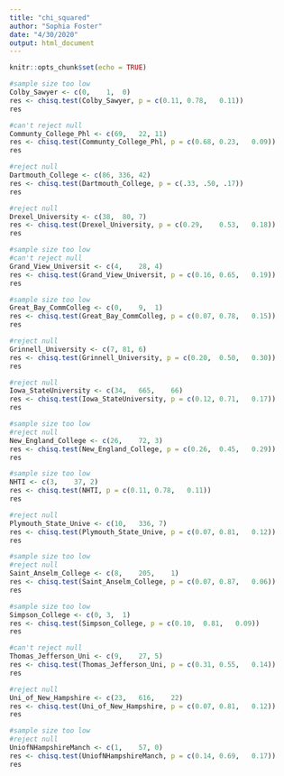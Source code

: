 ```yaml
---
title: "chi_squared"
author: "Sophia Foster"
date: "4/30/2020"
output: html_document
---
```


```r
knitr::opts_chunk$set(echo = TRUE)
```

```r
#sample size too low
Colby_Sawyer <- c(0,	1,	0)
res <- chisq.test(Colby_Sawyer, p = c(0.11,	0.78,	0.11))
res
```

```r
#can't reject null
Communty_College_Phl <- c(69,	22,	11)
res <- chisq.test(Communty_College_Phl, p = c(0.68,	0.23,	0.09))
res
```

```r
#reject null
Dartmouth_College <- c(86, 336, 42)
res <- chisq.test(Dartmouth_College, p = c(.33, .50, .17))
res
```

```r
#reject null
Drexel_University <- c(38,	80,	7)
res <- chisq.test(Drexel_University, p = c(0.29,	0.53,	0.18))
res
```

```r
#sample size too low
#can't reject null
Grand_View_Universit <- c(4,	28,	4)
res <- chisq.test(Grand_View_Universit, p = c(0.16,	0.65,	0.19))
res
```

```r
#sample size too low
Great_Bay_CommColleg <- c(0,	9,	1)
res <- chisq.test(Great_Bay_CommColleg, p = c(0.07,	0.78,	0.15))
res
```

```r
#reject null
Grinnell_University <- c(7,	81,	6)
res <- chisq.test(Grinnell_University, p = c(0.20,	0.50,	0.30))
res
```

```r
#reject null
Iowa_StateUniversity <- c(34,	665,	66)
res <- chisq.test(Iowa_StateUniversity, p = c(0.12,	0.71,	0.17))
res
```

```r
#sample size too low
#reject null
New_England_College <- c(26,	72,	3)
res <- chisq.test(New_England_College, p = c(0.26,	0.45,	0.29))
res
```

```r
#sample size too low
NHTI <- c(3,	37,	2)
res <- chisq.test(NHTI, p = c(0.11,	0.78,	0.11))
res
```

```r
#reject null
Plymouth_State_Unive <- c(10,	336, 7)
res <- chisq.test(Plymouth_State_Unive, p = c(0.07,	0.81,	0.12))
res
```

```r
#sample size too low
#reject null
Saint_Anselm_College <- c(8,	205,	1)
res <- chisq.test(Saint_Anselm_College, p = c(0.07,	0.87,	0.06))
res
```

```r
#sample size too low
Simpson_College <- c(0,	3,	1)
res <- chisq.test(Simpson_College, p = c(0.10,	0.81,	0.09))
res
```

```r
#can't reject null
Thomas_Jefferson_Uni <- c(9,	27,	5)
res <- chisq.test(Thomas_Jefferson_Uni, p = c(0.31,	0.55,	0.14))
res
```

```r
#reject null
Uni_of_New_Hampshire <- c(23,	616,	22)
res <- chisq.test(Uni_of_New_Hampshire, p = c(0.07,	0.81,	0.12))
res
```

```r
#sample size too low
#reject null
UniofNHampshireManch <- c(1,	57,	0)
res <- chisq.test(UniofNHampshireManch, p = c(0.14,	0.69,	0.17))
res
```

